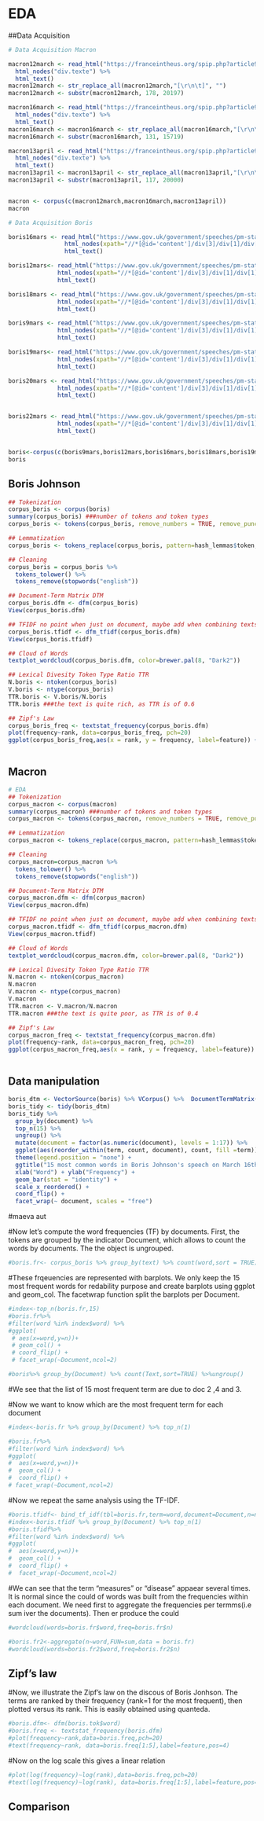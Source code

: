# EDA

##Data Acquisition

```r
# Data Acquisition Macron 

macron12march <- read_html("https://franceintheus.org/spip.php?article9654") %>%
  html_nodes("div.texte") %>%
  html_text()
macron12march <- str_replace_all(macron12march,"[\r\n\t]", "")
macron12march <- substr(macron12march, 178, 20197)

macron16march <- read_html("https://franceintheus.org/spip.php?article9659#1") %>%
  html_nodes("div.texte") %>%
  html_text()
macron16march <- macron16march <- str_replace_all(macron16march,"[\r\n\t]", "")
macron16march <- substr(macron16march, 131, 15719)

macron13april <- read_html("https://franceintheus.org/spip.php?article9710") %>%
  html_nodes("div.texte") %>%
  html_text() 
macron13april <- macron13april <- str_replace_all(macron13april,"[\r\n\t]", "")
macron13april <- substr(macron13april, 117, 20000)


macron <- corpus(c(macron12march,macron16march,macron13april))
macron

# Data Acquisition Boris

boris16mars <- read_html("https://www.gov.uk/government/speeches/pm-statement-on-coronavirus-16-march-2020") %>%
                html_nodes(xpath="//*[@id='content']/div[3]/div[1]/div[1]/div[2]/div") %>% 
                html_text()

boris12mars<- read_html("https://www.gov.uk/government/speeches/pm-statement-on-coronavirus-12-march-2020") %>%   
              html_nodes(xpath="//*[@id='content']/div[3]/div[1]/div[1]/div[2]/div") %>%
              html_text()

boris18mars <- read_html("https://www.gov.uk/government/speeches/pm-statement-on-coronavirus-18-march-2020") %>%   
              html_nodes(xpath="//*[@id='content']/div[3]/div[1]/div[1]/div[2]/div") %>%
              html_text()

boris9mars <- read_html("https://www.gov.uk/government/speeches/pm-statement-on-coronavirus-9-march-2020") %>% 
              html_nodes(xpath="//*[@id='content']/div[3]/div[1]/div[1]/div[2]/div") %>%
              html_text()

boris19mars<- read_html("https://www.gov.uk/government/speeches/pm-statement-on-coronavirus-19-march-2020") %>% 
              html_nodes(xpath="//*[@id='content']/div[3]/div[1]/div[1]/div[2]/div") %>%
              html_text()

boris20mars <- read_html("https://www.gov.uk/government/speeches/pm-statement-on-coronavirus-20-march-2020") %>% 
              html_nodes(xpath="//*[@id='content']/div[3]/div[1]/div[1]/div[2]/div") %>%
              html_text()


boris22mars <- read_html("https://www.gov.uk/government/speeches/pm-statement-on-coronavirus-22-march-2020") %>% 
              html_nodes(xpath="//*[@id='content']/div[3]/div[1]/div[1]/div[2]/div") %>%
              html_text()


boris<-corpus(c(boris9mars,boris12mars,boris16mars,boris18mars,boris19mars,boris20mars,boris22mars))
boris

```

## Boris Johnson


```r

## Tokenization
corpus_boris <- corpus(boris)
summary(corpus_boris) ###number of tokens and token types
corpus_boris <- tokens(corpus_boris, remove_numbers = TRUE, remove_punct = TRUE, remove_symbols = TRUE, remove_separators = TRUE)

## Lemmatization
corpus_boris <- tokens_replace(corpus_boris, pattern=hash_lemmas$token, replacement = hash_lemmas$lemma)

## Cleaning
corpus_boris = corpus_boris %>% 
  tokens_tolower() %>% 
  tokens_remove(stopwords("english")) 

## Document-Term Matrix DTM
corpus_boris.dfm <- dfm(corpus_boris)
View(corpus_boris.dfm)

## TFIDF no point when just on document, maybe add when combining texts
corpus_boris.tfidf <- dfm_tfidf(corpus_boris.dfm)
View(corpus_boris.tfidf)

## Cloud of Words
textplot_wordcloud(corpus_boris.dfm, color=brewer.pal(8, "Dark2"))

## Lexical Divesity Token Type Ratio TTR
N.boris <- ntoken(corpus_boris)
V.boris <- ntype(corpus_boris)
TTR.boris <- V.boris/N.boris
TTR.boris ###the text is quite rich, as TTR is of 0.6

## Zipf's Law
corpus_boris_freq <- textstat_frequency(corpus_boris.dfm)
plot(frequency~rank, data=corpus_boris_freq, pch=20)
ggplot(corpus_boris_freq,aes(x = rank, y = frequency, label=feature)) + geom_point(size=2, alpha =1) + theme_bw() + geom_text(aes(label=feature),hjust=0, vjust=0) + xlim(0,20)



```


## Macron

```r

# EDA
## Tokenization
corpus_macron <- corpus(macron)
summary(corpus_macron) ###number of tokens and token types
corpus_macron <- tokens(corpus_macron, remove_numbers = TRUE, remove_punct = TRUE, remove_symbols = TRUE, remove_separators = TRUE)

## Lemmatization
corpus_macron <- tokens_replace(corpus_macron, pattern=hash_lemmas$token, replacement = hash_lemmas$lemma)

## Cleaning
corpus_macron=corpus_macron %>% 
  tokens_tolower() %>% 
  tokens_remove(stopwords("english")) 

## Document-Term Matrix DTM
corpus_macron.dfm <- dfm(corpus_macron)
View(corpus_macron.dfm)

## TFIDF no point when just on document, maybe add when combining texts
corpus_macron.tfidf <- dfm_tfidf(corpus_macron.dfm)
View(corpus_macron.tfidf)

## Cloud of Words
textplot_wordcloud(corpus_macron.dfm, color=brewer.pal(8, "Dark2"))

## Lexical Divesity Token Type Ratio TTR
N.macron <- ntoken(corpus_macron)
N.macron
V.macron <- ntype(corpus_macron)
V.macron
TTR.macron <- V.macron/N.macron
TTR.macron ###the text is quite poor, as TTR is of 0.4

## Zipf's Law
corpus_macron_freq <- textstat_frequency(corpus_macron.dfm)
plot(frequency~rank, data=corpus_macron_freq, pch=20)
ggplot(corpus_macron_freq,aes(x = rank, y = frequency, label=feature)) + geom_point(size=2, alpha =1) + theme_bw() + geom_text(aes(label=feature),hjust=0, vjust=0) + xlim(0,20)



```

## Data manipulation

```r

boris_dtm <- VectorSource(boris) %>% VCorpus() %>%  DocumentTermMatrix(control=list(removePunctuation=TRUE, removeNumbers=TRUE, stopwords=TRUE))
boris_tidy <- tidy(boris_dtm)
boris_tidy %>%
  group_by(document) %>%
  top_n(15) %>%
  ungroup() %>%
  mutate(document = factor(as.numeric(document), levels = 1:17)) %>%
  ggplot(aes(reorder_within(term, count, document), count, fill =term)) +
  theme(legend.position = "none") +
  ggtitle("15 most common words in Boris Johnson's speech on March 16th") +
  xlab("Word") + ylab("Frequency") +
  geom_bar(stat = "identity") +
  scale_x_reordered() +
  coord_flip() +
  facet_wrap(~ document, scales = "free")

```


#maeva  aut
  
#Now let's compute the word frequencies (TF) by documents. First, the tokens are grouped by the indicator Document, which allows to count the words by documents. The the object is ungrouped.

```r
#boris.fr<- corpus_boris %>% group_by(text) %>% count(word,sort = TRUE) %>% ungroup()

```

#These frqeuencies are represented with barplots. We only keep the 15 most frequent words for redability purpose and create barplots using ggplot and geom_col. The facetwrap function split the barplots per Document.

```r
#index<-top_n(boris.fr,15)
#boris.fr%>%
#filter(word %in% index$word) %>%
#ggplot( 
 # aes(x=word,y=n))+
 # geom_col() +
 # coord_flip() +
 # facet_wrap(~Document,ncol=2)

#boris%>% group_by(Document) %>% count(Text,sort=TRUE) %>%ungroup()

```

#We see that the list of 15 most frequent term are due to doc 2 ,4 and 3. 

#Now we want to know which are  the most frequent term for each document

```r
#index<-boris.fr %>% group_by(Document) %>% top_n(1)

#boris.fr%>%
#filter(word %in% index$word) %>%
#ggplot( 
#  aes(x=word,y=n))+
#  geom_col() +
#  coord_flip() +
# facet_wrap(~Document,ncol=2)
```


#Now we repeat the same analysis using the TF-IDF.

```r
#boris.tfidf<- bind_tf_idf(tbl=boris.fr,term=word,document=Document,n=n)
#index<-boris.tfidf %>% group_by(Document) %>% top_n(1)
#boris.tfidf%>%
#filter(word %in% index$word) %>%
#ggplot( 
#  aes(x=word,y=n))+
#  geom_col() +
#  coord_flip() +
#  facet_wrap(~Document,ncol=2)

```
#We can see that the term "measures" or "disease" appaear several times. It is normal since the could of words was built from the frequencies within each document. We need first to aggregate the frequencies per termms(i.e sum iver the documents). Then er produce the could

```r
#wordcloud(words=boris.fr$word,freq=boris.fr$n)
```

```r
#boris.fr2<-aggregate(n~word,FUN=sum,data = boris.fr)
#wordcloud(words=boris.fr2$word,freq=boris.fr2$n)

```

## Zipf's law

#Now, we illustrate the Zipf's law on the discous of Boris Jonhson. The terms are ranked by their frequency (rank=1 for the most frequent), then plotted versus its rank. This is easily obtained using quanteda.

```r
#boris.dfm<- dfm(boris.tok$word)
#boris.freq <- textstat_frequency(boris.dfm)
#plot(frequency~rank,data=boris.freq,pch=20)
#text(frequency~rank, data=boris.freq[1:5],label=feature,pos=4)
```

#Now on the log scale this gives a linear relation

```r
#plot(log(frequency)~log(rank),data=boris.freq,pch=20)
#text(log(frequency)~log(rank), data=boris.freq[1:5],label=feature,pos=4)
```

## Comparison
